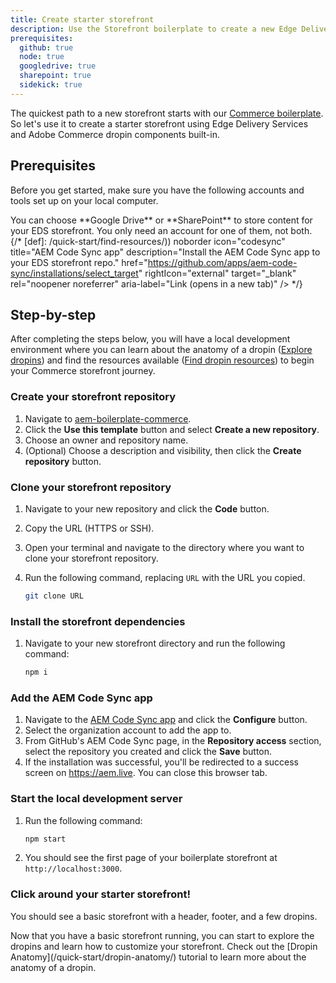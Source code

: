 ```yaml
---
title: Create starter storefront
description: Use the Storefront boilerplate to create a new Edge Delivery storefront project with dropins included.
prerequisites:
  github: true
  node: true
  googledrive: true
  sharepoint: true
  sidekick: true
---
```



The quickest path to a new storefront starts with our [Commerce boilerplate](https://github.com/hlxsites/boilerplate-commerce-dropins). So let's use it to create a starter storefront using Edge Delivery Services and Adobe Commerce dropin components built-in.

## Prerequisites

Before you get started, make sure you have the following accounts and tools set up on your local computer.

<Aside type="note" title="Choose One">
  You can choose **Google Drive** or **SharePoint** to store content for your EDS storefront. You
  only need an account for one of them, not both.
</Aside>

<CardGrid>
  <LinkCard
    noborder
    icon="github"
    title="GitHub"
    description="Sign into your GitHub account."
    href="https://github.com/login"
    rightIcon="external"
    target="_blank"
    rel="noopener noreferrer"
    aria-label="Link (opens in a new tab)"
  />
  <LinkCard
    noborder
    icon="node"
    title="Node.js"
    description="Verify your Node version (LTS)."
    href="https://nodejs.org/en"
    rightIcon="external"
    target="_blank"
    rel="noopener noreferrer"
    aria-label="Link (opens in a new tab)"
  />
  <LinkCard
    noborder
    icon="googledrive"
    title="Google Drive*"
    description="Create a Google Drive account."
    href="https://www.google.com/drive/"
    rightIcon="external"
    target="_blank"
    rel="noopener noreferrer"
    aria-label="Link (opens in a new tab)"
  />
  <LinkCard
    noborder
    icon="sharepoint"
    title="SharePoint*"
    description="Create a SharePoint account."
    href="https://www.microsoft.com/en-us/microsoft-365/sharepoint/collaboration/"
    rightIcon="external"
    target="_blank"
    rel="noopener noreferrer"
    aria-label="Link (opens in a new tab)"
  />
  <LinkCard
    noborder
    icon="sidekick"
    title="Sidekick"
    description="Install the Sidekick extension."
    href="https://chromewebstore.google.com/detail/aem-sidekick/ccfggkjabjahcjoljmgmklhpaccedipo"
    rightIcon="external"
    target="_blank"
    rel="noopener noreferrer"
    aria-label="Link (opens in a new tab)"
  />
  {/* <LinkCard
    noborder
    icon="commerce"
    title="Commerce boilerplate"
    description="Create an EDS storefront from aem-boilerplate-commerce."
    href="https://github.com/hlxsites/aem-boilerplate-commerce"
    rightIcon="external"
    target="_blank"
    rel="noopener noreferrer"
    aria-label="Link (opens in a new tab)"
  />
  <LinkCard

[def]: /quick-start/find-resources/)) noborder
icon="codesync"
title="AEM Code Sync app"
description="Install the AEM Code Sync app to your EDS storefront repo."
href="https://github.com/apps/aem-code-sync/installations/select_target"
rightIcon="external"
target="\_blank"
rel="noopener noreferrer"
aria-label="Link (opens in a new tab)"
/> \*/}

</CardGrid>

## Step-by-step

After completing the steps below, you will have a local development environment where you can learn about the anatomy of a dropin ([Explore dropins](/quick-start/explore-dropins/)) and find the resources available ([Find dropin resources](/quick-start/find-resources/)) to begin your Commerce storefront journey.

<Tutorial>

### Create your storefront repository

1. Navigate to [aem-boilerplate-commerce](https://github.com/hlxsites/aem-boilerplate-commerce).
1. Click the **Use this template** button and select **Create a new repository**.
1. Choose an owner and repository name.
1. (Optional) Choose a description and visibility, then click the **Create repository** button.

### Clone your storefront repository

1. Navigate to your new repository and click the **Code** button.
1. Copy the URL (HTTPS or SSH).
1. Open your terminal and navigate to the directory where you want to clone your storefront repository.
1. Run the following command, replacing `URL` with the URL you copied.

   ```bash frame="none"
   git clone URL
   ```

### Install the storefront dependencies

1. Navigate to your new storefront directory and run the following command:

   ```bash frame="none"
   npm i
   ```

### Add the AEM Code Sync app

1. Navigate to the [AEM Code Sync app](https://github.com/apps/aem-code-sync) and click the **Configure** button.
1. Select the organization account to add the app to.
1. From GitHub's AEM Code Sync page, in the **Repository access** section, select the repository you created and click the **Save** button.
1. If the installation was successful, you'll be redirected to a success screen on https://aem.live. You can close this browser tab.

### Start the local development server

1. Run the following command:

   ```bash frame="none"
   npm start
   ```

1. You should see the first page of your boilerplate storefront at `http://localhost:3000`.

### Click around your starter storefront!

You should see a basic storefront with a header, footer, and a few dropins.

</Tutorial>

<Aside type="note" title="Next steps">
  Now that you have a basic storefront running, you can start to explore the dropins and learn how
  to customize your storefront. Check out the [Dropin Anatomy](/quick-start/dropin-anatomy/)
  tutorial to learn more about the anatomy of a dropin.
</Aside>
